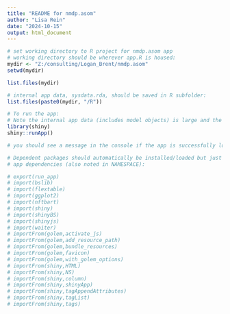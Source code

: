 ```yaml
---
title: "README for nmdp.asom"
author: "Lisa Rein"
date: "2024-10-15"
output: html_document
---
```


```r

# set working directory to R project for nmdp.asom app
# working directory should be wherever app.R is housed:
mydir <- "Z:/consulting/Logan_Brent/nmdp.asom"
setwd(mydir)

list.files(mydir)

# internal app data, sysdata.rda, should be saved in R subfolder:
list.files(paste0(mydir, "/R"))

```


```r

# To run the app:
# Note the internal app data (includes model objects) is large and the initial load could take a while:
library(shiny)
shiny::runApp()

# you should see a message in the console if the app is successfully loading: 'Loading nmdp.asom'

```


```r

# Dependent packages should automatically be installed/loaded but just in case,
# app dependencies (also noted in NAMESPACE):

# export(run_app)
# import(bslib)
# import(flextable)
# import(ggplot2)
# import(nftbart)
# import(shiny)
# import(shinyBS)
# import(shinyjs)
# import(waiter)
# importFrom(golem,activate_js)
# importFrom(golem,add_resource_path)
# importFrom(golem,bundle_resources)
# importFrom(golem,favicon)
# importFrom(golem,with_golem_options)
# importFrom(shiny,HTML)
# importFrom(shiny,NS)
# importFrom(shiny,column)
# importFrom(shiny,shinyApp)
# importFrom(shiny,tagAppendAttributes)
# importFrom(shiny,tagList)
# importFrom(shiny,tags)

```
